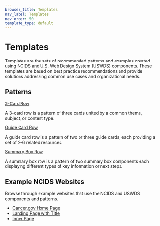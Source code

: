 ```yaml
---
browser_title: Templates
nav_label: Templates
nav_order: 50
template_type: default
---
```


# Templates

Templates are the sets of recommended patterns and examples created using NCIDS and U.S. Web Design System (USWDS) components. These templates are based on best practice recommendations and provide solutions addressing common use cases and organizational needs.

## Patterns

<a href="/templates/3-card-row" className="header-styled-link">3-Card Row</a>

A 3-card row is a pattern of three cards united by a common theme, subject, or content type.

<a href="/templates/guide-card-row" className="header-styled-link">Guide Card Row</a>

A guide card row is a pattern of two or three guide cards, each providing a set of 2-6 related resources.

<a href="/templates/summary-box-row" className="header-styled-link">Summary Box Row</a>

A summary box row is a pattern of two summary box components each displaying different types of key information or next steps.

## Example NCIDS Websites

Browse through example websites that use the NCIDS and USWDS components and patterns.

- [Cancer.gov Home Page](/example-site/example-pages/cgov-home.html)
- [Landing Page with Title](/example-site/example-pages/landing-page-with-title.html)
- [Inner Page](/example-site/inner-pages/inner-page.html)
